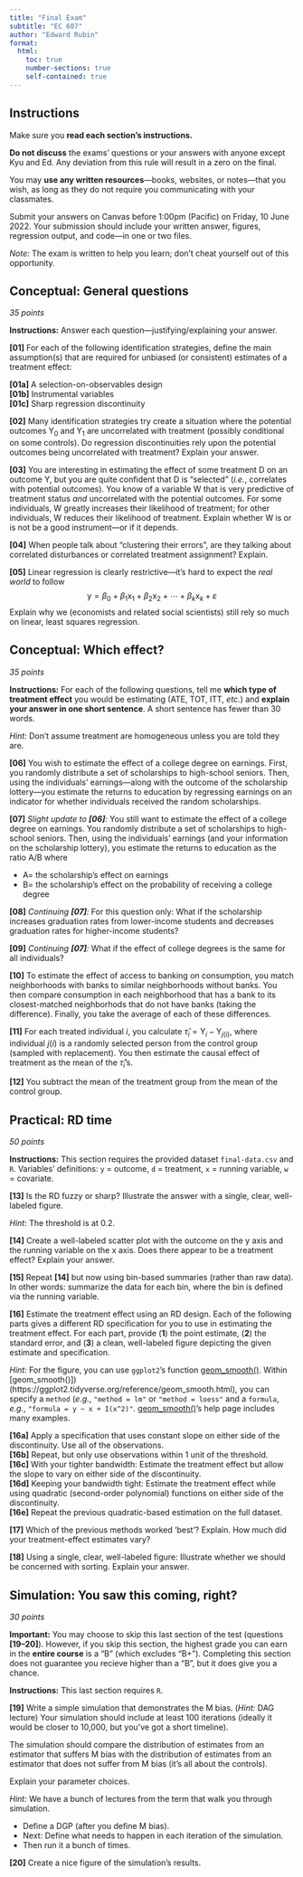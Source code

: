 ```yaml
---
title: "Final Exam"
subtitle: "EC 607"
author: "Edward Rubin"
format:
  html:
    toc: true
    number-sections: true
    self-contained: true
---
```


## Instructions

Make sure you **read each section's instructions.**

**Do not discuss** the exams' questions or your answers with anyone except Kyu and Ed. Any deviation from this rule will result in a zero on the final.

You may **use any written resources**---books, websites, or notes---that you wish, as long as they do not require you communicating with your classmates.

Submit your answers on Canvas before 1:00pm (Pacific) on Friday, 10 June 2022. Your submission should include your written answer, figures, regression output, and code—in one or two files.

*Note:* The exam is written to help you learn; don't cheat yourself out of this opportunity.

## Conceptual: General questions

*35 points*

**Instructions:** Answer each question---justifying/explaining your answer.

**[01]** For each of the following identification strategies, define the main assumption(s) that are required for unbiased (or consistent) estimates of a treatment effect:

**[01a]** A selection-on-observables design
<br>**[01b]** Instrumental variables
<br>**[01c]** Sharp regression discontinuity

**[02]** Many identification strategies try create a situation where the potential outcomes $\text{Y}_{0}$ and $\text{Y}_{1}$ are uncorrelated with treatment (possibly conditional on some controls). Do regression discontinuities rely upon the potential outcomes being uncorrelated with treatment? Explain your answer.

**[03]** You are interesting in estimating the effect of some treatment $\text{D}$ on an outcome $\text{Y}$, but you are quite confident that $\text{D}$ is "selected" (*i.e.*, correlates with potential outcomes). You know of a variable $\text{W}$ that is very predictive of treatment status *and* uncorrelated with the potential outcomes. For some individuals, $\text{W}$ greatly increases their likelihood of treatment; for other individuals, $\text{W}$ reduces their likelihood of treatment. Explain whether $\text{W}$ is or is not be a good instrument---or if it depends.

**[04]** When people talk about "clustering their errors", are they talking about correlated disturbances or correlated treatment assignment? Explain.

**[05]** Linear regression is clearly restrictive---it's hard to expect the *real world* to follow 
$$
  \text{y} = \beta_0 + \beta_1 \text{x}_1 + \beta_2 \text{x}_2 + \cdots + \beta_k \text{x}_k + \varepsilon
$$
Explain why we (economists and related social scientists) still rely so much on linear, least squares regression.

## Conceptual: Which effect?

*35 points*

**Instructions:** For each of the following questions, tell me **which type of treatment effect** you would be estimating (ATE, TOT, ITT, *etc.*) and **explain your answer in one short sentence**. A short sentence has fewer than 30 words.

*Hint:* Don't assume treatment are homogeneous unless you are told they are.

**[06]** You wish to estimate the effect of a college degree on earnings. First, you randomly distribute a set of scholarships to high-school seniors. Then, using the individuals' earnings—along with the outcome of the scholarship lottery—you estimate the returns to education by regressing earnings on an indicator for whether individuals received the random scholarships.

**[07]** *Slight update to **[06]**:* You still want to estimate the effect of a college degree on earnings. You randomly distribute a set of scholarships to high-school seniors. Then, using the individuals' earnings (and your information on the scholarship lottery), you estimate the returns to education as the ratio $\text{A}$/$\text{B}$ where

- $\text{A}=$ the scholarship's effect on earnings
- $\text{B}=$ the scholarship's effect on the probability of receiving a college degree

**[08]** *Continuing **[07]**:* For this question only: What if the scholarship increases graduation rates from lower-income students and decreases graduation rates for higher-income students?

**[09]** *Continuing **[07]**:* What if the effect of college degrees is the same for all individuals?

**[10]** To estimate the effect of access to banking on consumption, you match neighborhoods with banks to similar neighborhoods without banks. You then compare consumption in each neighborhood that has a bank to its closest-matched neighborhods that do not have banks (taking the difference). Finally, you take the average of each of these differences.

**[11]** For each treated individual $i$, you calculate $\hat{\tau}_i = \text{Y}_{i} - \text{Y}_{j(i)}$, where individual $j(i)$ is a randomly selected person from the control group (sampled with replacement). You then estimate the causal effect of treatment as the mean of the $\hat{\tau}_i$'s.

**[12]** You subtract the mean of the treatment group from the mean of the control group.

## Practical: RD time

*50 points*

**Instructions:** This section requires the provided dataset `final-data.csv` and `R`. Variables' definitions: `y` = outcome, `d` = treatment, `x` = running variable, `w` = covariate.

**[13]** Is the RD fuzzy or sharp? Illustrate the answer with a single, clear, well-labeled figure.

*Hint:* The threshold is at 0.2.

**[14]** Create a well-labeled scatter plot with the outcome on the y axis and the running variable on the x axis. Does there appear to be a treatment effect? Explain your answer.

**[15]** Repeat **[14]** but now using bin-based summaries (rather than raw data). In other words: summarize the data for each bin, where the bin is defined via the running variable.

**[16]** Estimate the treatment effect using an RD design. Each of the following parts gives a different RD specification for you to use in estimating the treatment effect. For each part, provide (**1**) the point estimate, (**2**) the standard error, and (**3**) a clean, well-labeled figure depicting the given estimate and specification.

*Hint:* For the figure, you can use `ggplot2`'s function [geom_smooth()](https://ggplot2.tidyverse.org/reference/geom_smooth.html). Within [geom_smooth()])(https://ggplot2.tidyverse.org/reference/geom_smooth.html), you can specify a `method` (*e.g.*, `"method = lm"` or `"method = loess"` and a `formula`, *e.g.*,
`"formula = y ~ x + I(x^2)"`. [geom\_smooth()](https://ggplot2.tidyverse.org/reference/geom_smooth.html)'s help page includes many examples.

**[16a]** Apply a specification that uses constant slope on either side of the discontinuity. Use all of the observations.
<br>**[16b]** Repeat, but only use observations within 1 unit of the threshold.
<br>**[16c]** With your tighter bandwidth: Estimate the treatment effect but allow the slope to vary on either side of the discontinuity.
<br>**[16d]** Keeping your bandwidth tight: Estimate the treatment effect while using quadratic (second-order polynomial) functions on either side of the discontinuity.
<br>**[16e]** Repeat the previous quadratic-based estimation on the full dataset.

**[17]** Which of the previous methods worked 'best'? Explain. How much did your treatment-effect estimates vary?

**[18]** Using a single, clear, well-labeled figure: Illustrate whether we should be concerned with sorting. Explain your answer.

## Simulation: You saw this coming, right?

*30 points*

**Important:** You may choose to skip this last section of the test (questions **[19–20]**). However, if you skip this section, the highest grade you can earn in the **entire course** is a "B" (which excludes "B+"). Completing this section does not guarantee you recieve higher than a "B", but it does give you a chance.

**Instructions:** This last section requires `R`.

**[19]** Write a simple simulation that demonstrates the M bias. (*Hint:* DAG lecture) Your simulation should include at least 100 iterations (ideally it would be closer to 10,000, but you've got a short timeline).

The simulation should compare the distribution of estimates from an estimator that suffers M bias with the distribution of estimates from an estimator that does not suffer from M bias (it's all about the controls).

Explain your parameter choices.

*Hint:* We have a bunch of lectures from the term that walk you through simulation. 

- Define a DGP (after you define M bias).
- Next: Define what needs to happen in each iteration of the simulation. 
- Then run it a bunch of times.

**[20]** Create a nice figure of the simulation's results.